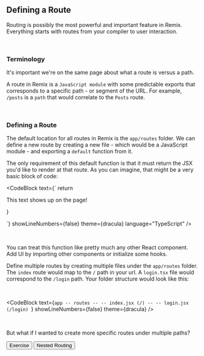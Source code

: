 
## Defining a Route

Routing is possibly the most powerful and important feature in Remix. Everything
starts with routes from your compiler to user interaction.

<br />

### Terminology

It's important we're on the same page about what a route is versus a path.

A route in Remix is a `JavaScript module` with some predictable exports that
corresponds to a specific path - or segment of the URL. For example, `/posts` is
a `path` that would correlate to the `Posts` route.

<br />

### Defining a Route

The default location for all routes in Remix is the `app/routes` folder. We can
define a new route by creating a new file - which would be a JavaScript module -
and exporting a `default` function from it.

The only requirement of this default function is that it must return the JSX
you'd like to render at that route. As you can imagine, that might be a very
basic block of code:

<CodeBlock
  text={`
    return <p>This text shows up on the page!</p>
  }

`} showLineNumbers={false} theme={dracula} language="TypeScript" />

<br />

You can treat this function like pretty much any other React component. Add UI
by importing other components or initialize some hooks.

Define multiple routes by creating multiple files under the `app/routes` folder.
The `index` route would map to the `/` path in your url. A `login.tsx` file
would correspond to the `/login` path. Your folder structure would look like
this:

<br />

<CodeBlock
  text={`
    app
    -- routes
    -- -- index.jsx (/)
    -- -- login.jsx (/login) 
  `}
  showLineNumbers={false}
  theme={dracula}
/>

<br />

But what if I wanted to create more specific routes under multiple paths?


<div className="button-group">
  <Link to="/modules/creating-a-remix-app/exercise">
    <button>Exercise</button>
  </Link>

  <Link to="/modules/remix-routes/nested-routing">
    <button>Nested Routing</button>
  </Link>
</div>
